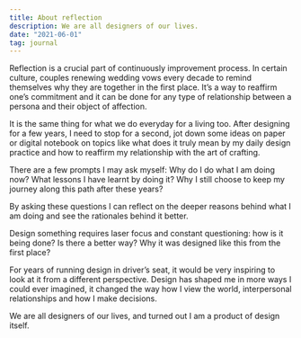 ```yaml
---
title: About reflection
description: We are all designers of our lives.
date: "2021-06-01"
tag: journal
---
```


Reflection is a crucial part of continuously improvement process. In certain culture, couples renewing wedding vows every decade to remind themselves why they are together in the first place. It’s a way to reaffirm one’s commitment and it can be done for any type of relationship between a persona and their object of affection.

It is the same thing for what we do everyday for a living too. After designing for a few years, I need to stop for a second, jot down some ideas on paper or digital notebook on topics like what does it truly mean by my daily design practice and how to reaffirm my relationship with the art of crafting.

There are a few prompts I may ask myself: Why do I do what I am doing now? What lessons I have learnt by doing it? Why I still choose to keep my journey along this path after these years? 

By asking these questions I can reflect on the deeper reasons behind what I am doing and see the rationales behind it better.

Design something requires laser focus and constant questioning: how is it being done? Is there a better way? Why it was designed like this from the first place?

For years of running design in driver’s seat, it would be very inspiring to look at it from a different perspective. Design has shaped me in more ways I could ever imagined, it changed the way how I view the world, interpersonal relationships and how I make decisions.

We are all designers of our lives, and turned out I am a product of design itself. 